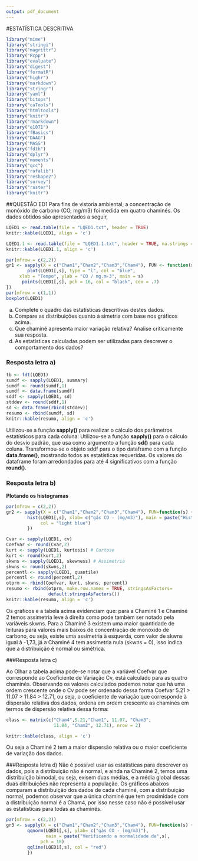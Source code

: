 ```yaml
---
output: pdf_document
---
```

#ESTATÍSTICA DESCRITIVA

```r
library("mime")
library("stringi")
library("magrittr") 
library("Rcpp")
library("evaluate")
library("digest")
library("formatR")
library("highr")
library("markdown")
library("stringr")
library("yaml")
library("bitops")
library("caTools")
library("htmltools")
library("knitr")
library("rmarkdown")
library("e1071")
library("fBasics")
library("DAAG")
library("MASS")
library("fdth")
library("dplyr")
library("moments")
library("qcc")
library("rafalib")
library("reshape2")
library("survey")
library("raster")
library("knitr")
```

##QUESTÃO ED1
Para fins de vistoria ambiental, a concentração de monóxido de carbono (CO, mg/m3)
foi medida em quatro chaminés. Os dados obtidos são apresentados a seguir,

```r
LQED1 <- read.table(file = "LQED1.txt", header = TRUE)
knitr::kable(LQED1, align = 'c')

LQED1.1 <- read.table(file = "LQED1.1.txt", header = TRUE, na.strings = "NA")
knitr::kable(LQED1.1, align = 'c')
```

```r
par(mfrow = c(2,2))
gr1 <- sapply(X = c("Cham1","Cham2","Cham3","Cham4"), FUN <- function(s) {
        plot(LQED1[,s], type = "l", col = "blue",  
     xlab = "Tempo", ylab = "CO / mg.m-3", main = s) 
      points(LQED1[,s], pch = 16, col = "black", cex = .7)
})
par(mfrow = c(1,1))
boxplot(LQED1)
```
a) Complete o quadro das estatísticas descritivas destes dados.
b) Compare as distribuições quanto à simetria com base nos gráficos acima.
c) Que chaminé apresenta maior variação relativa? Analise criticamente sua resposta.
d) As estatísticas calculadas podem ser utilizadas para descrever o comportamento dos dados?

\newpage
### Resposta letra a)
```r
tb <- fdt(LQED1)
sumdf <- sapply(LQED1, summary) 
sumdf <- round(sumdf,1) 
sumdf <- data.frame(sumdf) 
sddf <- sapply(LQED1, sd) 
stddev <- round(sddf,1) 
sd <- data.frame(rbind(stddev)) 
resumo <- rbind(sumdf, sd)
knitr::kable(resumo, align = 'c')
```

Utilizou-se a função **sapply()** para realizar o cálculo dos parâmetros estatísticos para cada coluna. Utilizou-se a função **sapply()** para o cálculo do desvio padrão, que usa como argumento a função **sd()** para cada coluna. Transformou-se o objeto sddf para o tipo dataframe com a função **data.frame()**, mostrando todos as estatísticas requeridas. Os valores do dataframe foram arredondados para até 4 significativos com a função **round()**.

### Resposta letra b)

**Plotando os histogramas**
```r
par(mfrow = c(2,2))
gr2 <- sapply(X = c("Cham1","Cham2","Cham3","Cham4"), FUN=function(s) {
        hist(LQED1[,s], xlab= c("gás CO - (mg/m3)"), main = paste("Histogram of ",s), 
             col = "light blue")
        })
```

```r
Cvar <- sapply(LQED1, cv)
Coefvar <- round(Cvar,2)
kurt <- sapply(LQED1, kurtosis) # Curtose
kurt <- round(kurt,2)
skwns <- sapply(LQED1, skewness) # Assimetria
skwns <- round(skwns,2)
percentl <- sapply(LQED1, quantile)
percentl <- round(percentl,2)
otprm <- rbind(Coefvar, kurt, skwns, percentl)
resumo <- rbind(otprm, make.row.names = TRUE, stringsAsFactors=
                default.stringsAsFactors())
knitr::kable(resumo, align = 'c')
```

Os gráficos e a tabela acima evidenciam que: para a Chaminé 1 e Chaminé 2 temos assimetria leve à direita como pode também ser notado pela variáveis skwns. Para a Chaminé 3 existem uma maior quantidade de leituras para valores mais baixos de concentração de monóxido de carbono, ou seja, existe uma assimetria à esquerda, com valor de skwns igual à -1,73, já a Chaminé 4 tem assimetria nula (skwns = 0), isso indica que a distribuição é normal ou simétrica.

###Resposta letra c)

Ao Olhar a tabela acima pode-se notar que a variável Coefvar que corresponde ao Coeficiente de Variação Cv, está calculado para as quatro chaminés. Observando os valores calculados podemos notar que há uma ordem crescente onde o Cv pode ser ordenado dessa forma Coefvar 5.21 > 11.07 > 11.84 > 12.71, ou seja, o coeficiente de variação que corresponde à dispersão relativa dos dados, ordena em ordem crescente as chaminés em termos de dispersão relativa dessa forma:

```r
class <- matrix(c("Cham4",5.21,"Cham1", 11.07, "Cham3", 
                  11.84, "Cham2", 12.71), nrow = 2)
```
```r
knitr::kable(class, align = 'c')
```

Ou seja a Chaminé 2 tem a maior dispersão relativa ou o maior coeficiente de variação dos dados. 

###Resposta letra d)
Não é possível usar as estatísticas para descrever os dados, pois a distribuição não é normal, e ainda na Chaminé 2, temos uma distribuição bimodal, ou seja, exisem duas médias, e a média global dessas duas ditribuições não representa a população. Os gráficos abaixos comparam a distribuição dos dados de cada chaminé, com a distribuição normal, podemos observar que a única chaminé que tem proximidade com a distribuição normal é a Cham4, por isso nesse caso não é possível usar as estatisticas para todas as chaminés.

```r
par(mfrow = c(2,2))
gr3 <- sapply(X = c("Cham1","Cham2","Cham3","Cham4"), FUN=function(s) {
        qqnorm(LQED1[,s], ylab= c("gás CO - (mg/m3)"), 
               main = paste("Verificando a normalidade da",s), 
             pch = 18)
        qqline(LQED1[,s], col = "red")
        })

```


\newpage